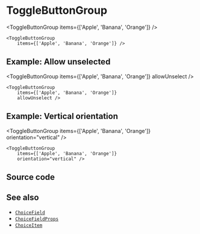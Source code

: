 
<Module name="zeta-dom-react" />

# ToggleButtonGroup

<ToggleButtonGroup
    items={['Apple', 'Banana', 'Orange']} />

```tsx
<ToggleButtonGroup
    items={['Apple', 'Banana', 'Orange']} />
```

## Example: Allow unselected

<ToggleButtonGroup
    items={['Apple', 'Banana', 'Orange']}
    allowUnselect />

```tsx
<ToggleButtonGroup
    items={['Apple', 'Banana', 'Orange']}
    allowUnselect />
```

## Example: Vertical orientation

<ToggleButtonGroup
    items={['Apple', 'Banana', 'Orange']}
    orientation="vertical" />

```tsx
<ToggleButtonGroup
    items={['Apple', 'Banana', 'Orange']}
    orientation="vertical" />
```

## Source code

<CodeBlock children={tsx} className="language-tsx" />

## See also

- [`ChoiceField`](:)
- [`ChoiceFieldProps`](:)
- [`ChoiceItem`](:)
